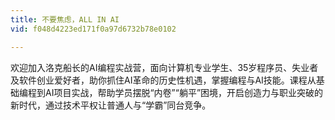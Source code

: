 ```yaml
---
title: 不要焦虑，ALL IN AI
vid: f048d4223ed171f0a97d6732b78e0102

---
```

欢迎加入洛克船长的AI编程实战营，面向计算机专业学生、35岁程序员、失业者及软件创业爱好者，助你抓住AI革命的历史性机遇，掌握编程与AI技能。课程从基础编程到AI项目实战，帮助学员摆脱“内卷”“躺平”困境，开启创造力与职业突破的新时代，通过技术平权让普通人与“学霸”同台竞争。

